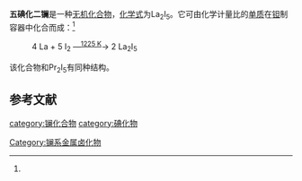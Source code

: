 {{chembox
| verifiedrevid = 
|   Name = 五碘化二镧
|   ImageFile = 
|   ImageName = 
|   OtherNames = 碘化镧(II,III)
| Section1 = {{Chembox Identifiers
| ChemSpiderID_Ref = {{chemspidercite|correct|chemspider}}
| ChemSpiderID = 
| PubChem = 
| InChI =
| InChIKey =
| SMILES = 
| StdInChI_Ref = {{stdinchicite|correct|chemspider}}
| StdInChI =
| StdInChIKey_Ref = {{stdinchicite|correct|chemspider}}
| StdInChIKey = 
| CASNo = 138210-90-9
| CASNo_Ref = {{cascite|correct|CAS}}
  }}
| Section2 = {{Chembox Properties
|   Formula = La<sub>2</sub>I<sub>5</sub>
|   MolarMass = 912.33
|   Appearance = 青铜色针状晶体<ref name=Krista>Hj. Mattausch, O. Oeckler, A. Simon. [http://www.degruyter.com/view/j/ncrs.2003.218.issue-3/ncrs.2003.218.3.281/ncrs.2003.218.3.281.xml?format=INT Crystal structure of dilanthanum pentaiodide, La<sub>2</sub>I<sub>5</sub>]. Zeitschrift für Kristallographie - New Crystal Structures. 2003. 218(3)</ref>
|   Density = 
|   MeltingPt = 
|   BoilingPt = 
|   Solvent = 
|   SolubleOther = 
  }}
| Section7 = {{Chembox Hazards
|  EUHazardSymbol =
|  RPhrases =
|  SPhrases =
|  EUClass =
|  EUIndex = 
|  MainHazards = 
|  NFPA-H = 
|  NFPA-F = 
|  NFPA-R = 
|  NFPA-O = 
|  RSPhrases = 
|  PEL = 
  }}
| Section8 = {{Chembox Related
|   Function = 
|   OtherFunctn = 
|   OtherAnions =
|   OtherCations =
|   OtherCpds = [[碘化镧|碘化镧]]
  }}
}}

'''五碘化二镧'''是一种[[无机化合物|无机化合物]]，[[化学式|化学式]]为La<sub>2</sub>I<sub>5</sub>。它可由化学计量比的[[单质|单质]]在[[钽|钽]]制容器中化合而成：<ref name=Krista />

: 4 La + 5 I<sub>2</sub> —<sup><u>1225 K</u></sup>→ 2 La<sub>2</sub>I<sub>5</sub>

该化合物和Pr<sub>2</sub>I<sub>5</sub>有同种结构。

==参考文献==
{{reflist}}

{{镧化合物}}
{{无机化合物小作品}}
[[category:镧化合物|category:镧化合物]]
[[category:碘化物|category:碘化物]]
[[Category:镧系金属卤化物|Category:镧系金属卤化物]]